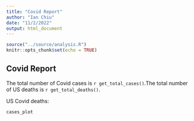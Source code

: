 ```yaml
---
title: "Covid Report"
author: "Ian Chiu"
date: "11/2/2022"
output: html_document
---
```


```r
source("../source/analysis.R")
knitr::opts_chunk$set(echo = TRUE)
```

## Covid Report
The total number of Covid cases is `r get_total_cases()`.The total number of US deaths is `r get_total_deaths()`. 


US Covid deaths:
``` r
cases_plot
```

